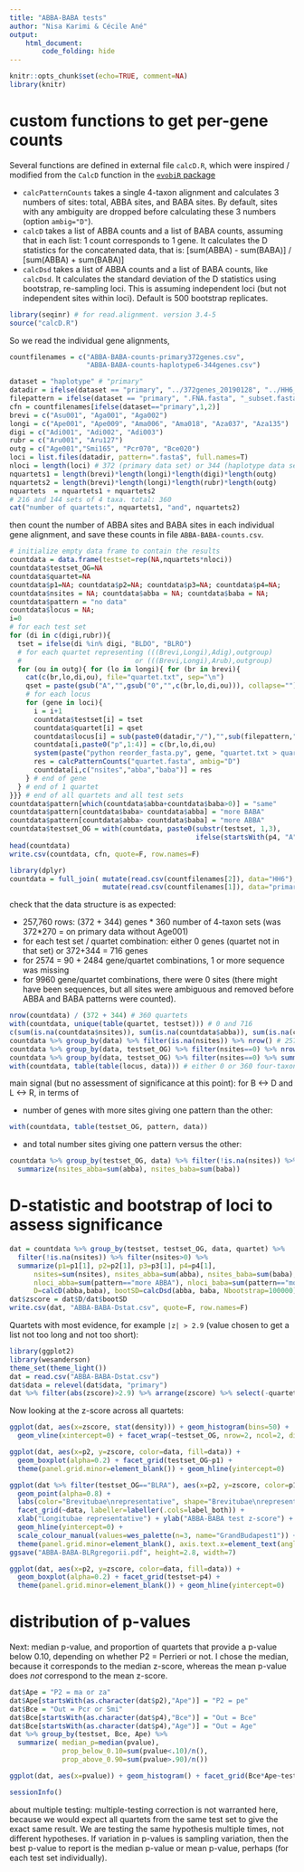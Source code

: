 ```yaml
---
title: "ABBA-BABA tests"
author: "Nisa Karimi & Cécile Ané"
output:
    html_document:
        code_folding: hide
---
```


```r
knitr::opts_chunk$set(echo=TRUE, comment=NA)
library(knitr)
```

# custom functions to get per-gene counts

Several functions are defined in external file `calcD.R`, which were
inspired / modified from the `CalcD` function in the
[`evobiR` package](https://github.com/coleoguy/evobir)

- `calcPatternCounts` takes a single 4-taxon alignment and calculates 3 numbers of sites:
  total, ABBA sites, and BABA sites.
  By default, sites with any ambiguity are dropped before calculating these 3 numbers
  (option `ambig="D"`).
- `calcD` takes a list of ABBA counts and a list of BABA counts, assuming that
  in each list: 1 count corresponds to 1 gene. It calculates the D statistics for
  the concatenated data, that is: [sum(ABBA) - sum(BABA)] / [sum(ABBA) + sum(BABA)]
- `calcDsd` takes a list of ABBA counts and a list of BABA counts, like `calcDsd`.
  It calculates the standard deviation of the D statistics using bootstrap, re-sampling
  loci. This is assuming independent loci (but not independent sites within loci).
  Default is 500 bootstrap replicates.

```r
library(seqinr) # for read.alignment. version 3.4-5
source("calcD.R")
```

So we read the individual gene alignments,

```r
countfilenames = c("ABBA-BABA-counts-primary372genes.csv",
                   "ABBA-BABA-counts-haplotype6-344genes.csv")
```

```r
dataset = "haplotype" # "primary"
datadir = ifelse(dataset == "primary", "../372genes_20190128", "../HH6_alignments")
filepattern = ifelse(dataset == "primary", ".FNA.fasta", "_subset.fasta")
cfn = countfilenames[ifelse(dataset=="primary",1,2)]
brevi = c("Asu001", "Aga001", "Aga002")
longi = c("Ape001", "Ape009", "Ama006", "Ama018", "Aza037", "Aza135")
digi = c("Adi001", "Adi002", "Adi003")
rubr = c("Aru001", "Aru127")
outg = c("Age001","Smi165", "Pcr070", "Bce020")
loci = list.files(datadir, pattern=".fasta$", full.names=T)
nloci = length(loci) # 372 (primary data set) or 344 (haplotype data set #6)
nquartets1 = length(brevi)*length(longi)*length(digi)*length(outg)
nquartets2 = length(brevi)*length(longi)*length(rubr)*length(outg)
nquartets  = nquartets1 + nquartets2
# 216 and 144 sets of 4 taxa. total: 360
cat("number of quartets:", nquartets1, "and", nquartets2)
```

then count the number of ABBA sites and BABA sites in each individual gene alignment,
and save these counts in file `ABBA-BABA-counts.csv`.

```r
# initialize empty data frame to contain the results
countdata = data.frame(testset=rep(NA,nquartets*nloci))
countdata$testset_OG=NA
countdata$quartet=NA
countdata$p1=NA; countdata$p2=NA; countdata$p3=NA; countdata$p4=NA;
countdata$nsites = NA; countdata$abba = NA; countdata$baba = NA;
countdata$pattern = "no data"
countdata$locus = NA;
i=0
# for each test set
for (di in c(digi,rubr)){
  tset = ifelse(di %in% digi, "BLDO", "BLRO")
  # for each quartet representing (((Brevi,Longi),Adig),outgroup)
  #                            or (((Brevi,Longi),Arub),outgroup)
  for (ou in outg){ for (lo in longi){ for (br in brevi){
    cat(c(br,lo,di,ou), file="quartet.txt", sep="\n")
    qset = paste(gsub("A","",gsub("0","",c(br,lo,di,ou))), collapse="")
    # for each locus
    for (gene in loci){
      i = i+1
      countdata$testset[i] = tset
      countdata$quartet[i] = qset
      countdata$locus[i] = sub(paste0(datadir,"/"),"",sub(filepattern,"",gene))
      countdata[i,paste0("p",1:4)] = c(br,lo,di,ou)
      system(paste("python reorder_fasta.py", gene, "quartet.txt > quartet.fasta"))
      res = calcPatternCounts("quartet.fasta", ambig="D")
      countdata[i,c("nsites","abba","baba")] = res
    } # end of gene
  } # end of 1 quartet
}}} # end of all quartets and all test sets
countdata$pattern[which(countdata$abba+countdata$baba>0)] = "same"
countdata$pattern[countdata$baba> countdata$abba] = "more BABA"
countdata$pattern[countdata$abba> countdata$baba] = "more ABBA"
countdata$testset_OG = with(countdata, paste0(substr(testset, 1,3),
                                              ifelse(startsWith(p4, "A"), "A", "O")))
head(countdata)
write.csv(countdata, cfn, quote=F, row.names=F)
```


```r
library(dplyr)
countdata = full_join( mutate(read.csv(countfilenames[2]), data="HH6"),
                       mutate(read.csv(countfilenames[1]), data="primary"))
```

check that the data structure is as expected:

- 257,760 rows: (372 + 344) genes * 360 number of 4-taxon sets
  (was 372*270 = on primary data without Age001)
- for each test set / quartet combination:
  either 0 genes (quartet not in that set) or 372+344 = 716 genes
- for 2574 = 90 + 2484 gene/quartet combinations, 1 or more sequence was missing
- for 9960 gene/quartet combinations, there were 0 sites
  (there might have been sequences, but all sites were ambiguous and removed before
  ABBA and BABA patterns were counted).

```r
nrow(countdata) / (372 + 344) # 360 quartets
with(countdata, unique(table(quartet, testset))) # 0 and 716
c(sum(is.na(countdata$nsites)), sum(is.na(countdata$abba)), sum(is.na(countdata$baba))) # 2574 3 times
countdata %>% group_by(data) %>% filter(is.na(nsites)) %>% nrow() # 2574 rows with NA counts
countdata %>% group_by(data, testset_OG) %>% filter(nsites==0) %>% nrow() # 9960 rows with 0 sites
countdata %>% group_by(data, testset_OG) %>% filter(nsites==0) %>% summarize(n=n())
with(countdata, table(table(locus, data))) # either 0 or 360 four-taxon sets (no shared genes)
```

main signal (but no assessment of significance at this point):
for B <-> D and L <-> R, in terms of

- number of genes with more sites giving one pattern than the other:

```r
with(countdata, table(testset_OG, pattern, data))
```

- and total number sites giving one pattern versus the other:

```r
countdata %>% group_by(testset_OG, data) %>% filter(!is.na(nsites)) %>%
  summarize(nsites_abba=sum(abba), nsites_baba=sum(baba))
```

# D-statistic and bootstrap of loci to assess significance

```r
dat = countdata %>% group_by(testset, testset_OG, data, quartet) %>%
  filter(!is.na(nsites)) %>% filter(nsites>0) %>%
  summarize(p1=p1[1], p2=p2[1], p3=p3[1], p4=p4[1],
      nsites=sum(nsites), nsites_abba=sum(abba), nsites_baba=sum(baba), nloci=n(),
      nloci_abba=sum(pattern=="more ABBA"), nloci_baba=sum(pattern=="more BABA"),
      D=calcD(abba,baba), bootSD=calcDsd(abba, baba, Nbootstrap=100000))
dat$zscore = dat$D/dat$bootSD
write.csv(dat, "ABBA-BABA-Dstat.csv", quote=F, row.names=F)
```

Quartets with most evidence, for example `|z| > 2.9`
(value chosen to get a list not too long and not too short):

```r
library(ggplot2)
library(wesanderson)
theme_set(theme_light())
dat = read.csv("ABBA-BABA-Dstat.csv")
dat$data = relevel(dat$data, "primary")
dat %>% filter(abs(zscore)>2.9) %>% arrange(zscore) %>% select(-quartet, -testset)
```

Now looking at the z-score across all quartets:

```r
ggplot(dat, aes(x=zscore, stat(density))) + geom_histogram(bins=50) +
  geom_vline(xintercept=0) + facet_wrap(~testset_OG, nrow=2, ncol=2, dir="v")
```

```r
ggplot(dat, aes(x=p2, y=zscore, color=data, fill=data)) +
  geom_boxplot(alpha=0.2) + facet_grid(testset_OG~p1) +
  theme(panel.grid.minor=element_blank()) + geom_hline(yintercept=0)
```

```r
ggplot(dat %>% filter(testset_OG=="BLRA"), aes(x=p2, y=zscore, color=p1, shape=p1)) +
  geom_point(alpha=0.8) +
  labs(color="Brevitubae\nrepresentative", shape="Brevitubae\nrepresentative") +
  facet_grid(~data, labeller=labeller(.cols=label_both)) +
  xlab("Longitubae representative") + ylab("ABBA-BABA test z-score") +
  geom_hline(yintercept=0) +
  scale_colour_manual(values=wes_palette(n=3, name="GrandBudapest1")) +
  theme(panel.grid.minor=element_blank(), axis.text.x=element_text(angle=45, hjust=1))
ggsave("ABBA-BABA-BLRgregorii.pdf", height=2.8, width=7)
```

```r
ggplot(dat, aes(x=p2, y=zscore, color=data, fill=data)) +
  geom_boxplot(alpha=0.2) + facet_grid(testset~p4) +
  theme(panel.grid.minor=element_blank()) + geom_hline(yintercept=0)
```

# distribution of p-values

Next: median p-value, and proportion of quartets
that provide a p-value below 0.10,
depending on whether P2 = Perrieri or not.
I chose the median, because it corresponds to the median z-score,
whereas the mean p-value does *not* correspond to the mean z-score.

```r
dat$Ape = "P2 = ma or za"
dat$Ape[startsWith(as.character(dat$p2),"Ape")] = "P2 = pe"
dat$Bce = "Out = Pcr or Smi"
dat$Bce[startsWith(as.character(dat$p4),"Bce")] = "Out = Bce"
dat$Bce[startsWith(as.character(dat$p4),"Age")] = "Out = Age"
dat %>% group_by(testset, Bce, Ape) %>%
  summarize( median_p=median(pvalue),
             prop_below_0.10=sum(pvalue<.10)/n(),
             prop_above_0.90=sum(pvalue>.90)/n())
```

```r
ggplot(dat, aes(x=pvalue)) + geom_histogram() + facet_grid(Bce*Ape~testset)
```

```r
sessionInfo()
```

about multiple testing: multiple-testing correction is not warranted here,
because we would expect all quartets from the same test set to give the
exact same result.
We are testing the same hypothesis multiple times, not different hypotheses.
If variation in p-values is sampling variation, then
the best p-value to report is the median p-value or mean p-value,
perhaps (for each test set individually).
